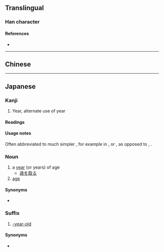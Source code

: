 {{also|歲|岁}}
{{character info/new}}
==Translingual==
{{Han simplified forms|歲|歳|岁}}

===Han character===
{{Han char|rn=77|rad=止|as=09|sn=13|four=|canj=YMIHF|ids=⿱止⿵戌小,⿱止⿵戊𡭕}}

====References====
* {{Han ref|kx=0577.071|dkj=16326|hdz=21443.201|uh=6B73|ud=27507}}

----

==Chinese==
{{zh-see|歲|v}}

----

==Japanese==

===Kanji===
{{ja-kanji|grade=c|rs=止09}} <!-- The character 歲 is not its kyūjitai form -->

# Year, alternate use of year

====Readings====
{{ja-readings
|goon=さい
|kanon=せい
|kun=とし-, とせ-, よわい-
}}

====Usage notes====
Often abbreviated to much simpler {{m|ja|才}}, for example in {{m|ja|何才||how old?}}, or {{m|ja||１才|1 year old}}, as opposed to {{m|ja|何歳||how old?}}, {{m|ja||１歳|1 year old}}.

{{ja-kanjitab|とし|yomi=k}}

===Noun===
{{ja-noun|とし|kyu=歲}}

# a [[year]] (or years) of age
#* [[歳を取る]]
# [[age]]

====Synonyms====
* {{l|ja|年}}

===Suffix===
{{ja-pos|suffix|さい|サイ}}

# [[-year-old]]

====Synonyms====
* {{l|ja|才}}